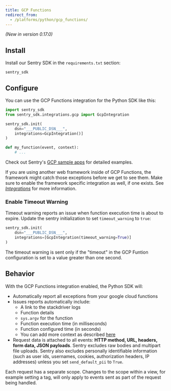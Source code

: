 ```yaml
---
title: GCP Functions
redirect_from:
  - /platforms/python/gcp_functions/
---
```


_(New in version 0.17.0)_

## Install

Install our Sentry SDK in the `requirements.txt` section:

```text {filename:requirements.txt}
sentry_sdk
```

## Configure

You can use the GCP Functions integration for the Python SDK like this:

```python
import sentry_sdk
from sentry_sdk.integrations.gcp import GcpIntegration

sentry_sdk.init(
    dsn="___PUBLIC_DSN___",
    integrations=GcpIntegration()]
)

def my_function(event, context):
    # ...
```

Check out Sentry's [GCP sample apps](https://github.com/getsentry/examples/tree/master/gcp-cloud-functions) for detailed examples.

<Alert level="info" title="Note"><markdown>

If you are using another web framework inside of GCP Functions, the framework might catch those exceptions before we get to see them. Make sure to enable the framework specific integration as well, if one exists. See [_Integrations_](/platforms/python/#integrations) for more information.

</markdown></Alert>

### Enable Timeout Warning

Timeout warning reports an issue when function execution time is about to expire. Update the sentry initialization to set `timeout_warning` to `true`:

```python
sentry_sdk.init(
    dsn="___PUBLIC_DSN___",
    integrations=[GcpIntegration(timeout_warning=True)]
)
```

The timeout warning is sent only if the "timeout" in the GCP Funtion configuration is set to a value greater than one second.

## Behavior

With the GCP Functions integration enabled, the Python SDK will:

- Automatically report all exceptions from your google cloud functions
- Issues reports automatically include:
  - A link to the stackdriver logs
  - Function details
  - `sys.argv` for the function
  - Function execution time (in milliseconds)
  - Function configured time (in seconds)
  - You can add more context as described [here](context/)
- Request data is attached to all events: **HTTP method, URL, headers, form data, JSON payloads**. Sentry excludes raw bodies and multipart file uploads. Sentry also excludes personally identifiable information (such as user ids, usernames, cookies, authorization headers, IP addresses) unless you set `send_default_pii` to `True`.

Each request has a separate scope. Changes to the scope within a view, for example setting a tag, will only apply to events sent as part of the request being handled.
